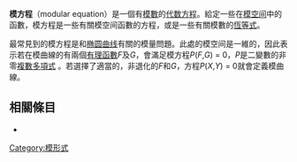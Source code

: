 {{expert|time=2017-02-13T01:56:39+00:00}}
{{unreferenced|time=2017-02-12T14:02:55+00:00}}
'''模方程'''（modular equation）是一個有[[模數|模數]]的[[代数方程|代数方程]]。給定一些在[[模空间|模空间]]中的函數，模方程是一些有關模空间函數的方程，或是一些有關模數的[[恆等式|恆等式]]。

最常見到的模方程是和[[椭圆曲线|椭圆曲线]]有關的模量問題。此處的模空间是一維的，因此表示若在模曲線的{{le|代數簇的函數域|function field of an algebraic variety|函數域}}有兩個[[有理函數|有理函數]]''F''及''G''，會滿足模方程''P''(''F'',''G'') = 0，''P''是二變數的非零[[复数_(数学)|複數]][[多項式|多項式]] 。若選擇了適當的，非退化的''F''和''G''，方程''P''(''X'',''Y'') = 0就會定義模曲線。
<!--
This can be qualified by saying that ''P'', in the worst case, will be of high degree and the plane curve it defines will have [[奇点_(数学)|Mathematical singularity]]; and the [[系数|coefficient]]s of ''P'' may be very large numbers. Further, the 'cusps' of the moduli problem, which are the points of the modular curve not corresponding to honest elliptic curves but degenerate cases, may be difficult to read off from knowledge of ''P''.

In that sense a modular equation becomes the '''equation of a modular curve'''. Such equations first arose in the theory of multiplication of [[橢圓函數|elliptic function]]s (geometrically, the ''n<sup>2</sup>''-fold [[covering_map|covering map]] from a 2-[[环面|torus]] to itself given by the mapping ''x'' → ''n''·''x'' on the underlying group) expressed in terms of [[複分析|complex analysis]].-->

==相關條目==
* {{le|拉馬努金遺失的筆記本|Ramanujan's lost notebook}}
{{数学分析小条目}}
[[Category:模形式|Category:模形式]]